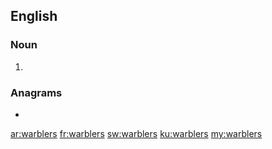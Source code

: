 ==English==

===Noun===
{{head|en|noun plural form}}

# {{plural of|warbler|lang=en}}

===Anagrams===
* {{l|en|brawlers}}

[[ar:warblers]]
[[fr:warblers]]
[[sw:warblers]]
[[ku:warblers]]
[[my:warblers]]